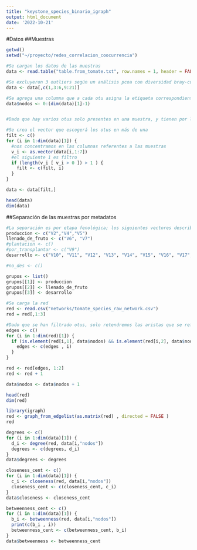 ```yaml
---
title: "keystone_species_binario_igraph"
output: html_document
date: '2022-10-21'
---
```


#Datos
##Muestras 

```r
getwd()
setwd("~/proyecto/redes_correlacion_coocurrencia")

#Se cargan los datos de las muestras
data <- read.table("table.from_tomate.txt", row.names = 1, header = FALSE , sep= "" )

#Se excluyeron 3 outliers según un análisis pcoa con diversidad bray-curtis
data <- data[,c(1,3:6,9:21)]

#Se agrega una columna que a cada otu asigna la etiqueta correspondiente en la red
data$nodos <- 0:(dim(data)[1]-1)


#Dado que hay varios otus solo presentes en una muestra, y tienen por lo tanto grado artificialmente alto, dichos otus son descartados. Esta filtración puede modificarse para descartar otus presentes en a lo más otra cota de muestras

#Se crea el vector que escogerá los otus en más de una 
filt <- c()
for (i in 1:dim(data)[1]) {
  #nos concentramos en las columnas referentes a las muestras
  v_i <- as.vector(data[i,1:7])
  #el siguiente 1 es filtro
  if (length(v_i [ v_i > 0 ]) > 1 ) {
    filt <- c(filt, i)
  }
}

data <- data[filt,]

head(data)
dim(data)
```

##Separación de las muestras por metadatos

```r
#La separación es por etapa fenológica; los siguientes vectores describen qué muestras corresponden a cada etapa
produccion <- c("V2","V4","V5")
llenado_de_fruto <- c("V6", "V7")
#plantacion <- c()
#por_transplantar <- c("V9")
desarrollo <- c("V10", "V11", "V12", "V13", "V14", "V15", "V16", "V17","V18","V19","V20","V21","V22")

#no_des <- c()

grupos <- list()
grupos[[1]] <- produccion
grupos[[2]] <- llenado_de_fruto
grupos[[3]] <- desarrollo


```

```r
#Se carga la red
red <- read.csv("networks/tomate_species_raw_network.csv")
red = red[,1:3]

#Dado que se han filtrado otus, solo retendremos las aristas que se refieren a los otus conservados en nuestros datos
edges <- c()
for (i in 1:dim(red)[1]) {
  if (is.element(red[i,1], data$nodos) && is.element(red[i,2], data$nodos) && red[i,3] > 0  ){
    edges <- c(edges , i)
  }
}

red <- red[edges, 1:2]
red <- red + 1

data$nodos <- data$nodos + 1

head(red)
dim(red)
```

```r
library(igraph)
red <- graph_from_edgelist(as.matrix(red) , directed = FALSE )
red
```

```r
degrees <- c()
for (i in 1:dim(data)[1]) {
  d_i <- degree(red, data[i,"nodos"])
  degrees <- c(degrees, d_i)
}
data$degrees <- degrees
```


```r
closeness_cent <- c()
for (i in 1:dim(data)[1]) {
  c_i <- closeness(red, data[i,"nodos"])
  closeness_cent <- c(closeness_cent, c_i)
}
data$closeness <- closeness_cent
```


```r
betweenness_cent <- c()
for (i in 1:dim(data)[1]) {
  b_i <- betweenness(red, data[i,"nodos"])
  print(c(b_i , i))
  betweenness_cent <- c(betweenness_cent, b_i)
}
data$betweenness <- betweenness_cent
```
